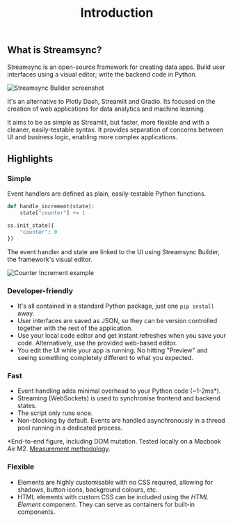 ﻿---
title: "Introduction"
---

## What is Streamsync?

Streamsync is an open-source framework for creating data apps. Build user interfaces using a visual editor; write the backend code in Python.

![Streamsync Builder screenshot](/framework/public/builder.png)

It's an alternative to Plotly Dash, Streamlit and Gradio. Its focused on the creation of web applications for data analytics and machine learning.

It aims to be as simple as Streamlit, but faster, more flexible and with a cleaner, easily-testable syntax. It provides separation of concerns between UI and business logic, enabling more complex applications.

## Highlights

### Simple
Event handlers are defined as plain, easily-testable Python functions.

```py
def handle_increment(state):
    state["counter"] += 1

ss.init_state({
    "counter": 0
})
```

The event handler and state are linked to the UI using Streamsync Builder, the framework's visual editor.

![Counter Increment example](/framework/public/introduction.counter.gif)

### Developer-friendly
- It's all contained in a standard Python package, just one `pip install` away.
- User interfaces are saved as JSON, so they can be version controlled together with the rest of the application.
- Use your local code editor and get instant refreshes when you save your code. Alternatively, use the provided web-based editor.
- You edit the UI while your app is running. No hitting "Preview" and seeing something completely different to what you expected.

### Fast
- Event handling adds minimal overhead to your Python code (~1-2ms*).
- Streaming (WebSockets) is used to synchronise frontend and backend states.
- The script only runs once.
- Non-blocking by default. Events are handled asynchronously in a thread pool running in a dedicated process.

*End-to-end figure, including DOM mutation. Tested locally on a Macbook Air M2. [Measurement methodology](https://medium.com/@ramiromedina/measuring-time-elapsed-between-an-event-and-its-associated-dom-mutation-80431ad576e1).

### Flexible
- Elements are highly customisable with no CSS required, allowing for shadows, button icons, background colours, etc.
- HTML elements with custom CSS can be included using the _HTML Element_ component. They can serve as containers for built-in components.
  

